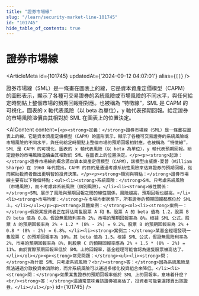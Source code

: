 ```yaml
---
title: "證券市場線"
slug: "/learn/security-market-line-101745"
id: "101745"
hide_table_of_contents: true
---
```



# 證券市場線

<ArticleMeta id={101745} updatedAt={'2024-09-12 04:07:01'} alias={`[]`} />
<div className='border-solid border-b border-t-0 my-4 border-[var(--ifm-color-gray-300)]' />

證券市場線（SML）是一條畫在圖表上的線，它是資本資產定價模型（CAPM）的圖形表示，顯示了各種可交易證券的系統風險或市場風險的不同水平，與任何給定時間點上整個市場的預期回報相對應。也被稱為 “特徵線”，SML 是 CAPM 的可視化，圖表的 x 軸代表風險（以 beta 為單位），y 軸代表預期回報。給定證券的市場風險溢價由其相對於 SML 在圖表上的位置決定。

<AIContent content={`<p><strong>定義：</strong>證券市場線（SML）是一條畫在圖表上的線，它是資本資產定價模型（CAPM）的圖形表示，顯示了各種可交易證券的系統風險或市場風險的不同水平，與任何給定時間點上整個市場的預期回報相對應。也被稱為 “特徵線”，SML 是 CAPM 的可視化，圖表的 x 軸代表風險（以 beta 為單位），y 軸代表預期回報。給定證券的市場風險溢價由其相對於 SML 在圖表上的位置決定。</p><p><strong>起源：</strong>證券市場線的概念源自資本資產定價模型（CAPM），該模型由威廉·夏普（William Sharpe）在 1960 年代提出。CAPM 的目的是通過考慮系統性風險來估算證券的預期回報，從而幫助投資者做出更明智的投資決策。</p><p><strong>類別與特點：</strong>證券市場線主要有以下幾個特點：<ul><li><strong>系統風險：</strong>SML 只考慮系統風險（市場風險），而不考慮非系統風險（個別風險）。</li><li><strong>線性關係：</strong>SML 展示了風險與預期回報之間的線性關係，風險越高，預期回報也越高。</li><li><strong>市場均衡：</strong>在市場均衡狀態下，所有證券的預期回報都應位於 SML 上。</li></ul></p><p><strong>具體案例：</strong><ol><li><strong>案例一：</strong>假設某投資者正在評估兩隻股票 A 和 B。股票 A 的 beta 值為 1.2，股票 B 的 beta 值為 0.8。假設無風險利率為 2%，市場的預期回報率為 8%。根據 SML 公式，股票 A 的預期回報率為 2% + 1.2 * (8% - 2%) = 9.2%，股票 B 的預期回報率為 2% + 0.8 * (8% - 2%) = 6.8%。</li><li><strong>案例二：</strong>某基金經理發現一隻股票 C 的預期回報率為 10%，其 beta 值為 1.5。根據 SML 公式，假設無風險利率為 2%，市場的預期回報率為 8%，則股票 C 的預期回報率應為 2% + 1.5 * (8% - 2%) = 11%。由於實際預期回報率低於 SML 上的回報率，基金經理可能會認為這隻股票被高估了。</li></ol></p><p><strong>常見問題：</strong><ul><li><strong>問：</strong>為什麼 SML 只考慮系統風險？<br/><strong>答：</strong>因為系統風險是無法通過分散投資來消除的，而非系統風險可以通過多樣化投資組合來降低。</li><li><strong>問：</strong>如果某隻證券的預期回報率低於 SML 上的回報率，意味着什麼？<br/><strong>答：</strong>這通常意味着該證券被高估了，投資者可能會選擇賣出該證券。</li></ul></p>`} id={101745} />
